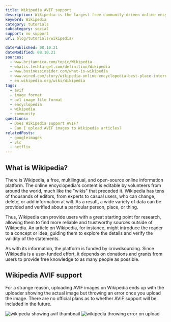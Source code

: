 ```yaml
---
title: Wikipedia AVIF support
description: Wikipedia is the largest free community-driven online encyclopedia. Learn if they support AVIF images.
keyword: Wikipedia
category: tutorials
subcategory: social
support: no support
url: blog/tutorials/wikipedia/

datePublished: 08.10.21
dateModified: 08.10.21
sources:
  - www.britannica.com/topic/Wikipedia
  - whatis.techtarget.com/definition/Wikipedia
  - www.businessinsider.com/what-is-wikipedia
  - www.wired.com/story/wikipedia-online-encyclopedia-best-place-internet/
  - en.wikipedia.org/wiki/Wikipedia
tags:
  - avif
  - image format
  - av1 image file format
  - encyclopedia
  - wikipedia
  - community
questions:
  - Does Wikipedia support AVIF?
  - Can I upload AVIF images to Wikipedia articles?
relatedPosts:
  - googleimages
  - vlc
  - netflix
---
```


## What is Wikipedia?

There is Wikipedia, a free, multilingual, and open-source online information platform. The online encyclopedia's content is editable by volunteers from around the world, much like the "wikis" that preceded it. Wikipedia has tens of thousands of editors, from experts to casual users, who can change, delete, or add information at will. As a result, a wide variety of data can be provided and verified about a particular person, place, or thing.

Thus, Wikipedia can provide users with a great starting point for research, allowing them to find more reliable and trustworthy sources outside of Wikipedia. An article on Wikipedia, for instance, might introduce the reader to a concept or idea, guiding them to explore the details and verify the validity of the statements.

As with its information, the platform is funded by crowdsourcing. Since Wikipedia is a user-funded effort, it depends on donations and grants from users to provide free knowledge to as many people as possible.

## Wikipedia AVIF support

For a strange reason, uploading AVIF images on Wikipedia ends up with the uploader showing the actual image but throwing an error once you upload the image. There are no official plans as to whether AVIF support will be included in the future.

<Image url="wikipedia" alt="wikipedia showing avif thumbnail" />

<Image url="wikipedia-error" alt="wikipedia throwing error on upload" />
